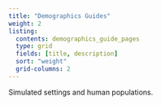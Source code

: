 ```yaml
---
title: "Demographics Guides"
weight: 2
listing:
  contents: demographics_guide_pages
  type: grid
  fields: [title, description]
  sort: "weight"
  grid-columns: 2
---
```


Simulated settings and human populations.
